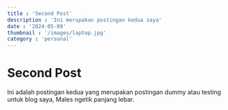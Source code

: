 ```yaml
---
title : 'Second Post'
description : 'Ini merupakan postingan kedua saya'
date : '2024-05-09'
thumbnail : '/images/laptop.jpg'
category : 'personal'
---
```


# Second Post
Ini adalah postingan kedua yang merupakan postingan dummy atau testing untuk blog saya, Males ngetik panjang lebar.